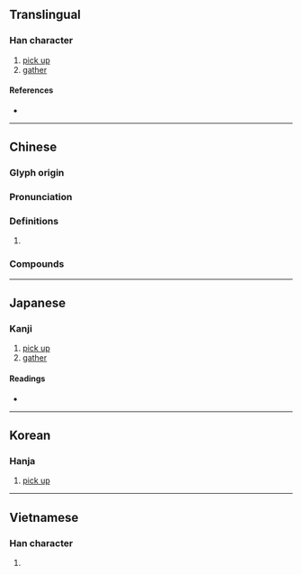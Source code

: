 {{also|拓}}
{{character info/new}}
==Translingual==

===Han character===
{{Han char|rn=64|rad=手|as=11|sn=14|four=50037|canj=QITF|ids=⿰扌庶}}

# [[pick up]]
# [[gather]]

====References====
* {{Han ref|kx=0451.100|dkj=12624|dj=0801.210|hdz=31948.080|uh=646D|ud=25709|bh=BA54|bd=47700}}

----

==Chinese==
{{zh-forms}}

===Glyph origin===
{{Han etym}}

===Pronunciation===
{{zh-pron
|m=zhí
|c=zek3
|mc=y
|oc=y
|cat=
}}

===Definitions===
{{zh-hanzi}}

# {{rfdef|zh}}

===Compounds===
{{zh-der|採摭|摭溜子|捃摭|摭拾|摭言|掎摭|摭華捐實|鉤摭}}

----

==Japanese==

===Kanji===
{{ja-kanji|grade=|rs=手11}}

# [[pick up]]
# [[gather]]

====Readings====
* {{ja-readings|on=[[せき]] (seki), [[しゃく]] (shaku)|kun=[[ひろう]] (hirou)}}

----

==Korean==

===Hanja===
{{ko-hanja|hangeul=척|eumhun=|rv=cheok|mr=ch'ŏk|y=chek}}

# [[pick up]]

----

==Vietnamese==

===Han character===
{{vi-hantu|[[chích]]|rs=手11}}

# {{rfdef|vi|sort=手11}}